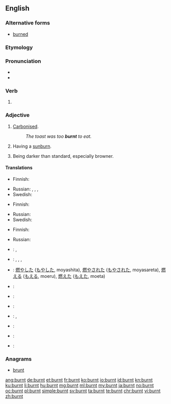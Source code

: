 ==English==

===Alternative forms===
* [[burned]]

===Etymology===
{{suffix|burn|t}}

===Pronunciation===
* {{IPA|/ˈbɜrnt/}}
* {{audio|en-us-burnt.ogg|Audio (US)}}

===Verb===
{{en-verb form}}

# {{en-past of|burn}}


===Adjective===
{{en-adj}}

# {{context|of food|lang=en}} [[carbonize|Carbonised]].
#: ''The toast was too '''burnt''' to eat.''
# {{context|of a person|lang=en}} Having a [[sunburn]].
# {{context|of a colour|lang=en}} Being darker than standard, especially browner.

====Translations====
{{trans-top|carbonized}}
* Finnish: {{t|fi|palanut}}
{{trans-mid}}
* Russian: {{t+|ru|горелый|tr=gorélyj|sc=Cyrl}}, {{t+|ru|жжёный|tr=žžónyj|sc=Cyrl}}, {{t+|ru|сгоревший|tr=sgorévšij|sc=Cyrl}}, {{t+|ru|выжженный|tr=výžžennyj|sc=Cyrl}} {{qualifier|scorched}}
* Swedish: {{t+|sv|bränd}}
{{trans-bottom}}
{{trans-top|sun-burned}}
* Finnish: {{t|fi|palanut}}
{{trans-mid}}
* Russian: {{t+|ru|загорелый|tr=zagorélyj|sc=Cyrl}}
* Swedish: {{t+|sv|solbränd|c}}
{{trans-bottom}}
{{trans-top|browner than standard}}
* Finnish: {{t|fi|poltettu}}
{{trans-mid}}
* Russian: {{t+|ru|подгоревший|tr=podgorévšij|sc=Cyrl}}
{{trans-bottom}}
{{checktrans-top}}
<!--We don't have translations of inflected forms. Does the word fit the adjective senses?-->
* {{ttbc|nl}}: {{t+|nl|verbrandde}}, {{t+|nl|verbrand}}
* {{ttbc|id}}: {{t+|id|bakar|alt=membakar}}, {{t+|id|bakar|alt=membakar}}, {{t+|id|bakar|alt=dibakar}}, {{t+|id|bakar|alt=terbakar}}
* {{ttbc|ja}}: [[燃やした]] ([[もやした]], moyashita), [[燃やされた]] ([[もやされた]], moyasareta),  [[燃える]] ([[もえる]], moeru),  [[燃えた]] ([[もえた]], moeta)
* {{ttbc|rup}}: {{t|rup|arsu}}
* {{ttbc|fr}}: {{t+|fr|brûlé}}
{{trans-mid}}
* {{ttbc|it}}: {{t|it|arso}}
* {{ttbc|la}}: {{t|la|ārsus}}, {{t|la|aestuātus}}
* {{ttbc|pt}}: {{t+|pt|queimado}}
* {{ttbc|ro}}: {{t|ro|ars}}
* {{ttbc|es}}: {{t+|es|quemado}}
{{trans-bottom}}

===Anagrams===
* [[brunt#English|brunt]]

[[ang:burnt]]
[[de:burnt]]
[[et:burnt]]
[[fr:burnt]]
[[ko:burnt]]
[[io:burnt]]
[[id:burnt]]
[[kn:burnt]]
[[ku:burnt]]
[[li:burnt]]
[[hu:burnt]]
[[mg:burnt]]
[[ml:burnt]]
[[my:burnt]]
[[ja:burnt]]
[[no:burnt]]
[[oc:burnt]]
[[pl:burnt]]
[[simple:burnt]]
[[sv:burnt]]
[[ta:burnt]]
[[te:burnt]]
[[chr:burnt]]
[[vi:burnt]]
[[zh:burnt]]